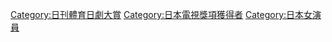 [[Category:日刊體育日劇大賞|Category:日刊體育日劇大賞]]
[[Category:日本電視獎項獲得者|Category:日本電視獎項獲得者]]
[[Category:日本女演員|Category:日本女演員]]